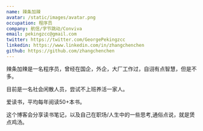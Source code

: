 ```yaml
---
name: 辣条加辣
avatar: /static/images/avatar.png
occupation: 程序员
company: 航信/字节跳动/Conviva
email: pekingzcc@gmail.com
twitter: https://twitter.com/GeorgePekingzcc
linkedin: https://www.linkedin.com/in/zhangchenchen
github: https://github.com/zhangchenchen
---
```


辣条加辣是一名程序员，曾经在国企，外企，大厂工作过，自诩有点智慧，但是不多。

目前是一名社会闲散人员，尝试不上班养活一家人。

爱读书，平均每年阅读50+本书。

这个博客会分享读书笔记，以及自己在职场/人生中的一些思考,通俗点说，就是煲点鸡汤。







